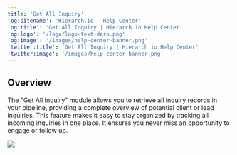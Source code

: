 ```yaml
---
title: 'Get All Inquiry'
'og:sitename': 'Hierarch.io - Help Center'
'og:title': 'Get All Inquiry | Hierarch.io Help Center'
'og:logo': '/logo/logo-text-dark.png'
'og:image': '/images/help-center-banner.png'
'twitter:title': 'Get All Inquiry | Hierarch.io Help Center'
'twitter:image': '/images/help-center-banner.png'
---
```


## Overview

The "Get All Inquiry" module allows you to retrieve all inquiry records in your pipeline, providing a complete overview of potential client or lead inquiries. This feature makes it easy to stay organized by tracking all incoming inquiries in one place. It ensures you never miss an opportunity to engage or follow up.



![](/images/workflows/get_all_inquiry001.png)